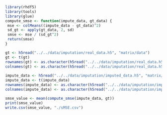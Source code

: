 ```r
library(rhdf5)
library(tools)
library(glue)
compute_smse <- function(impute_data, gt_data) {
 mse <- colMeans((impute_data - gt_data)^2)
 sd_gt <- apply(gt_data, 2, sd)
 smse <- mse / (sd_gt^2)
 return(smse)
}
```

```r
gt <- h5read("../../data/imputation/real_data.h5", "matrix/data")
gt <- t(gt)
rownames(gt) <- as.character(h5read("../../data/imputation/real_data.h5", "matrix/features"))
colnames(gt) <- as.character(h5read("../../data/imputation/real_data.h5", "matrix/barcodes"))
    
impute_data <- h5read("../../data/imputation/imputed_data.h5", "matrix/data")
impute_data <- t(impute_data)
rownames(impute_data) <- as.character(h5read("../../data/imputation/imputed_data.h5", "matrix/features"))
colnames(impute_data) <- as.character(h5read("../../data/imputation/imputed_data.h5", "matrix/barcodes"))

smse_value <- mean(compute_smse(impute_data, gt))
print(smse_value)
write.csv(smse_value, "./sMSE.csv")
```
